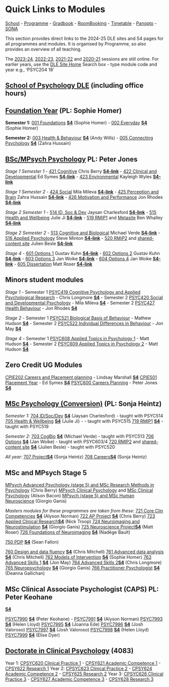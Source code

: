 # Quick Links to Modules

[School](https://dle.plymouth.ac.uk/course/view.php?id=66067) - [Programme](https://dle.plymouth.ac.uk/course/view.php?id=38727) - [Gradbook](https://gradbook.plymouth.ac.uk/) - [RoomBooking](https://resourcebooker.plymouth.ac.uk/) - [Timetable](https://timetables.plymouth.ac.uk/) - [Panopto](https://plymouth.cloud.panopto.eu/) - [SONA](https://uopsop.sona-systems.com/)

This section provides direct links to the 2024-25 DLE sites and S4 pages for all programmes and modules. It is organised by Programme, so also provides an overview of all teaching.

The [2023-24](https://discourse.psy.plymouth.ac.uk/t/quick-access-to-dle-and-s4-pages/1365), [2022-23](https://liveplymouthac.sharepoint.com/sites/u70/SitePages/DLE%20Quick%20Access%202022-23.aspx), [2021-22](https://liveplymouthac.sharepoint.com/sites/u70/SitePages/DLE%20Quick%20Access%202021-22.aspx) and [2020-21](https://liveplymouthac.sharepoint.com/sites/u70/SitePages/Psychology%20DLE%20sites%202020-21.aspx) sessions are still online. For earlier years, use the [DLE Site Home](https://dle.plymouth.ac.uk/?redirect=0) Search box - type module code and year e.g., 'PSYC204 18'

## [School of Psychology DLE](https://dle.plymouth.ac.uk/course/view.php?id=66067) (including office hours) {.unlisted .unnumbered}

## [Foundation Year](https://dle.plymouth.ac.uk/course/view.php?id=51939) (PL: Sophie Homer) {.unlisted .unnumbered}

**Semester 1:** [001 Foundations](https://dle.plymouth.ac.uk/local/permalink?id=PSYC001-24/AU/SB/M) [**S4**](https://plymuni.lightning.force.com/lightning/r/Module_Cohort__c/a3867000003go3kAAA/view) (Sophie Homer) - [002 Everyday](https://dle.plymouth.ac.uk/local/permalink?id=PSYC002-24/AU/SB/M) [**S4**](https://plymuni.lightning.force.com/lightning/r/Module_Cohort__c/a3867000003go3lAAA/view) (Sophie Homer)

**Semester 2:** [003 Health & Behaviour](https://dle.plymouth.ac.uk/local/permalink?id=PSYC003-24/SP/SB/M) [**S4**](https://plymuni.lightning.force.com/lightning/r/Module_Cohort__c/a3867000003go3zAAA/view) (Andy Wills) - [005 Connecting Psychology](https://dle.plymouth.ac.uk/local/permalink?id=PSYC005-24/SP/SB/M) [**S4**](https://plymuni.lightning.force.com/lightning/r/Module_Cohort__c/a38Sh0000018ChqIAE/view) (Zahra Hussain)

## [BSc/MPsych Psychology](https://dle.plymouth.ac.uk/course/view.php?id=38727) **PL: Peter Jones** {.unlisted .unnumbered}

*Stage 1 Semester 1* - [421 Cognitive](https://dle.plymouth.ac.uk/local/permalink?id=PSYC421-24/AU/M) Chris Berry [**S4-link**](https://plymuni.lightning.force.com/lightning/r/Module_Cohort__c/a38Sh000000FWD2IAO/view) - [422 Clinical and Developmental](https://dle.plymouth.ac.uk/local/permalink?id=PSYC422-24/AU/SB/M) Ed Symes [**S4-link**](https://plymuni.lightning.force.com/lightning/r/Module_Cohort__c/a38Sh000000FWD4IAO/view) - [423 Environmental](https://dle.plymouth.ac.uk/local/permalink?id=PSYC423-24/AU/M) Kayleigh Wyles [**S4-link**](https://plymuni.lightning.force.com/lightning/r/Module_Cohort__c/a38Sh000000FWD3IAO/view)

*Stage 1 Semester 2* - [424 Social](https://dle.plymouth.ac.uk/local/permalink?id=PSYC424-24/SP/SU/M) Mila Mileva [**S4-link**](https://plymuni.lightning.force.com/lightning/r/Module_Cohort__c/a38Sh000000FWD1IAO/view) - [425 Perception and Brain](https://dle.plymouth.ac.uk/local/permalink?id=PSYC425-24/SP/SB/M) Zahra Hussain [**S4-link**](https://plymuni.lightning.force.com/lightning/r/Module_Cohort__c/a38Sh000000FWD5IAO/view) - [426 Motivation and Performance](https://dle.plymouth.ac.uk/local/permalink?id=PSYC426-24/SP/SU/M) Jon Rhodes [**S4-link**](https://plymuni.lightning.force.com/lightning/r/Module_Cohort__c/a38Sh000000FWD0IAO/view)

*Stage 2 Semester 1* - [514 ID, Soc & Dev](https://dle.plymouth.ac.uk/local/permalink?id=PSYC514-24/AU/SB/M) Jaysan Charlesford [**S4-link**](https://plymuni.lightning.force.com/lightning/r/Module_Cohort__c/a3867000003gnnQAAQ/view) - [515 Health and Wellbeing](https://dle.plymouth.ac.uk/local/permalink?id=PSYC515-24/AU/SB/M) Julie Ji [**S4-link**](https://plymuni.lightning.force.com/lightning/r/Module_Cohort__c/a3867000003gnnOAAQ/view) - [519 RMiP1](https://dle.plymouth.ac.uk/local/permalink?id=PSYC519-24/AU/SB/M) and [Metasite](https://dle.plymouth.ac.uk/course/view.php?id=78854) Ben Whalley [**S4-link**](https://plymuni.lightning.force.com/lightning/r/Module_Cohort__c/a3867000003gnnRAAQ/view)

*Stage 2 Semester 2* - [513 Cognitive and Biological](https://dle.plymouth.ac.uk/local/permalink?id=PSYC513-24/SP/SB/M) Michael Verde [**S4-link**](https://plymuni.lightning.force.com/lightning/r/Module_Cohort__c/a3867000003gnnVAAQ/view) - [516 Applied Psychology](https://dle.plymouth.ac.uk/local/permalink?id=PSYC516-24/SP/SB/M) Steve Minton [**S4-link**](https://plymuni.lightning.force.com/lightning/r/Module_Cohort__c/a3867000003gnnTAAQ/view) - [520 RMiP2](https://dle.plymouth.ac.uk/local/permalink?id=PSYC520-24/SP/SB/M) and [shared-content site](https://dle.plymouth.ac.uk/local/permalink?id=PSYC520_X-24/SP/SB/M) Julien Besle [**S4-link**](https://plymuni.lightning.force.com/lightning/r/Module_Cohort__c/a3867000003gnnUAAQ/view)

*Stage 4* - [601 Options 1](https://dle.plymouth.ac.uk/local/permalink?id=PSYC601-24/AU/SB/M) Gustav Kuhn [**S4-link**](https://plymuni.lightning.force.com/lightning/r/Module_Cohort__c/a3867000003gnnaAAA/view) - [602 Options 2](https://dle.plymouth.ac.uk/local/permalink?id=PSYC602-24/AU/SB/M) Gustav Kuhn [**S4-link**](https://plymuni.lightning.force.com/lightning/r/Module_Cohort__c/a3867000003gnnYAAQ/view) - [603 Options 3](https://dle.plymouth.ac.uk/local/permalink?id=PSYC603-24/SP/SB/M) Jan Woike [**S4-link**](https://plymuni.lightning.force.com/lightning/r/Module_Cohort__c/a3867000003gnncAAA/view) - [604 Options 4](https://dle.plymouth.ac.uk/local/permalink?id=PSYC604-24/SP/SB/M) Jan Woike [**S4-link**](https://plymuni.lightning.force.com/lightning/r/Module_Cohort__c/a3867000003gnneAAA/view) - [605 Dissertation](https://dle.plymouth.ac.uk/local/permalink?id=PSYC605-24/AY/AU/M) Matt Roser [**S4-link**](https://plymuni.lightning.force.com/lightning/r/Module_Cohort__c/a3867000003gnnWAAQ/view)

## Minors student modules {.unlisted .unnumbered}

*Stage 1* - Semester 1 [PSYC419 Cognitive Psychology and Applied Psychological Research](https://dle.plymouth.ac.uk/local/permalink?id=PSYC419-24/AU/SB/M) - Chris Longmore [**S4**](https://plymuni.lightning.force.com/lightning/r/Module_Cohort__c/a3867000003go8fAAA/view) - Semester 2 [PSYC420 Social and Developmental Psychology](https://dle.plymouth.ac.uk/local/permalink?id=PSYC420-24/SP/SB/M) - Mila Mileva [**S4**](https://plymuni.lightning.force.com/lightning/r/Module_Cohort__c/a3867000003gqDpAAI/view) - Semester 2 [PSYC427 Health Behaviour](https://dle.plymouth.ac.uk/local/permalink?id=PSYC427-24/SP/SB/M) - Jon Rhodes [**S4**](https://plymuni.lightning.force.com/lightning/r/Module_Cohort__c/a38Sh00000147K5IAI/view)

*Stage 2* - Semester 1 [PSYC521 Biological Basis of Behaviour](https://dle.plymouth.ac.uk/local/permalink?id=PSYC521-24/AU/SB/M) - Mathew Hudson [**S4**](https://plymuni.lightning.force.com/lightning/r/Module_Cohort__c/a3867000003gnnPAAQ/view) - Semester 2 [PSYC522 Individual Differences in Behaviour](https://dle.plymouth.ac.uk/local/permalink?id=PSYC522-24/SP/SB/M) - Jon May [**S4**](https://plymuni.lightning.force.com/lightning/r/Module_Cohort__c/a3867000003gnnSAAQ/view)

*Stage 4* - Semester 1 [PSYC608 Applied Topics in Psychology 1](https://dle.plymouth.ac.uk/local/permalink?id=PSYC608-24/AU/SB/M) - Matt Hudson [**S4**](https://plymuni.lightning.force.com/lightning/r/Module_Cohort__c/a3867000003gnnXAAQ/view) - Semester 2 [PSYC609 Applied Topics in Psychology 2](https://dle.plymouth.ac.uk/local/permalink?id=PSYC609-24/SP/SB/M) - Matt Hudson [**S4**](https://plymuni.lightning.force.com/lightning/r/Module_Cohort__c/a3867000003gnndAAA/view)

## Zero Credit UG Modules {.unlisted .unnumbered}

[CPIE202 Careers and Placement planning](https://dle.plymouth.ac.uk/local/permalink?id=CPIE202-24/AY/AU/M) - Lindsay Marshall [**S4**](https://plymuni.lightning.force.com/lightning/r/Module_Cohort__c/a3867000003gnnMAAQ/view) [CPIE501 Placement Year](https://dle.plymouth.ac.uk/local/permalink?id=CPIE501-24/AY/AU/M) - Ed Symes [**S4**](https://plymuni.lightning.force.com/lightning/r/Module_Cohort__c/a3867000003gnj0AAA/view) [PSYC600 Careers Planning](https://dle.plymouth.ac.uk/local/permalink?id=PSYC600-24/AY/AU/M) - Peter Jones [**S4**](https://plymuni.lightning.force.com/lightning/r/Module_Cohort__c/a3867000003gnnNAAQ/view)

## [MSc Psychology (Conversion)](https://dle.plymouth.ac.uk/course/view.php?id=38758) (PL: Sonja Heintz) {.unlisted .unnumbered}

*Semester 1:* [704 ID/Soc/Dev](https://dle.plymouth.ac.uk/local/permalink?id=PSYC704-24/AU/SB/M) [**S4**](https://plymuni.lightning.force.com/lightning/r/Module_Cohort__c/a3867000003go45AAA/view) (Jaysan Charlesford) - taught with PSYC514 [705 Health & Wellbeing](https://dle.plymouth.ac.uk/local/permalink?id=PSYC705-24/AU/SB/M) [**S4**](https://plymuni.lightning.force.com/lightning/r/Module_Cohort__c/a3867000003go42AAA/view) (Julie Ji) - - taught with PSYC515 [719 RMIP1](https://dle.plymouth.ac.uk/local/permalink?id=PSYC719-24/AU/SB/M) [**S4**](https://plymuni.lightning.force.com/lightning/r/Module_Cohort__c/a3867000003go44AAA/view) - taught with PSYC519

*Semester 2:* [703 CogBio](https://dle.plymouth.ac.uk/local/permalink?id=PSYC703-24/SP/SB/M) [**S4**](https://plymuni.lightning.force.com/lightning/r/Module_Cohort__c/a3867000003go3sAAA/view) (Michael Verde) - taught with PSYC513 [706 Options](https://dle.plymouth.ac.uk/local/permalink?id=PSYC706-24/SP/SB/M) [**S4**](https://plymuni.lightning.force.com/lightning/r/Module_Cohort__c/a3867000003go3tAAA/view) (Jan Woike) - taught with PSYC603/4 [720 RMIP2](https://dle.plymouth.ac.uk/local/permalink?id=PSYC720-24/SP/SB/M) and [shared-content site](https://dle.plymouth.ac.uk/local/permalink?id=PSYC520_X-24/SP/SB/M) [**S4**](https://plymuni.lightning.force.com/lightning/r/Module_Cohort__c/a3867000003go3rAAA/view) (Julien Besle) - taught with PSYC520

*All year:* [707 Project](https://dle.plymouth.ac.uk/local/permalink?id=PSYC707-24/AY/PT/M)[**S4**](https://plymuni.lightning.force.com/lightning/r/Module_Cohort__c/a3867000003go3vAAA/view) (Sonja Heintz) [708 Careers](https://dle.plymouth.ac.uk/local/permalink?id=PSYC708-24/AY/AU/M)[**S4**](https://plymuni.lightning.force.com/lightning/r/Module_Cohort__c/a3867000003go3gAAA/view) (Sonja Heintz)

## MSc and MPsych Stage 5 {.unlisted .unnumbered}

[MPsych Advanced Psychology (stage 5) and MSc Research Methods in Psychology](https://dle.plymouth.ac.uk/course/view.php?id=72250) (Chris Berry) [MPsych Clinical Psychology](https://dle.plymouth.ac.uk/course/view.php?id=39019) and [MSc Clinical Psychology](https://dle.plymouth.ac.uk/course/view.php?id=72246) (Alison Bacon) [MPsych (stage 5) and MSc Human Neuroscience](https://dle.plymouth.ac.uk/course/view.php?id=72248) (Giorgio Ganis)

*Masters modules for these programmes are taken from these:* [721 Core Clin Competencies](https://dle.plymouth.ac.uk/local/permalink?id=PSYC721-24/SU/NS/M) [**S4**](https://plymuni.lightning.force.com/lightning/r/Module_Cohort__c/a3867000003gqJEAAY/view) (Alyson Norman) [722 AP Project](https://dle.plymouth.ac.uk/local/permalink?id=PSYC722-24/AY/PT/M) [**S4**](https://plymuni.lightning.force.com/lightning/r/Module_Cohort__c/a3867000003gnixAAA/view) (Chris Berry) [723 Applied Clinical Research](https://dle.plymouth.ac.uk/local/permalink?id=PSYC723-24/AY/PT/M)[**S4**](https://plymuni.lightning.force.com/lightning/r/Module_Cohort__c/a3867000003gniyAAA/view) (Nick Troop) [724 Neuroimaging and Neurostimulation](https://dle.plymouth.ac.uk/local/permalink?id=PSYC724-24/AY/AU/M) [**S4**](https://plymuni.lightning.force.com/lightning/r/Module_Cohort__c/a3867000003gniyAAA/view) (Giorgio Ganis) [725 Neuroscience Project](https://dle.plymouth.ac.uk/local/permalink?id=PSYC725-24/SP/PT/M)[**S4**](https://plymuni.lightning.force.com/lightning/r/Module_Cohort__c/a3867000003gnizAAA/view) (Matt Roser) [726 Foundations of Neuroimaging](https://dle.plymouth.ac.uk/local/permalink?id=PSYC726-24/AY/AU/M) [**S4**](https://plymuni.lightning.force.com/lightning/r/Module_Cohort__c/a3867000003gnirAAA/view) (Nadège Bault)

[750 PDP](https://dle.plymouth.ac.uk/local/permalink?id=PSYC750-24/AY/AU/M) [**S4**](https://plymuni.lightning.force.com/lightning/r/Module_Cohort__c/a3867000003go3mAAA/view) (Sean Fallon)

[760 Design and data fluency](https://dle.plymouth.ac.uk/local/permalink?id=PSYC760-24/AU/M) [**S4**](https://plymuni.lightning.force.com/lightning/r/Module_Cohort__c/a3867000003gnivAAA/view) (Chris Mitchell) [761 Advanced data analysis](https://dle.plymouth.ac.uk/local/permalink?id=PSYC761-24/SP/SU/M) [**S4**](https://plymuni.lightning.force.com/lightning/r/Module_Cohort__c/a3867000003gqGLAAY/view) (Chris Mitchell) [762 Models of Intervention](https://dle.plymouth.ac.uk/local/permalink?id=PSYC762-24/AY/AU/M) [**S4**](https://plymuni.lightning.force.com/lightning/r/Module_Cohort__c/a3867000003gnisAAA/view) (Sophie Homer) [763 Advanced Skills 1](https://dle.plymouth.ac.uk/local/permalink?id=PSYC763-24/AY/AU/M) [**S4**](https://plymuni.lightning.force.com/lightning/r/Module_Cohort__c/a3867000003gnitAAA/view) (Jon May) [764 Advanced Skills 2](https://dle.plymouth.ac.uk/local/permalink?id=PSYC764-24/SP/SU/M)[**S4**](https://plymuni.lightning.force.com/lightning/r/Module_Cohort__c/a3867000003gqEAAAY/view) (Chris Longmore) [765 Neuropsychology](https://dle.plymouth.ac.uk/local/permalink?id=PSYC765-24/SU/NS/M) [**S4**](https://plymuni.lightning.force.com/lightning/r/Module_Cohort__c/a3867000003gqIwAAI/view) (Giorgio Ganis) [766 Practitioner Psychologist](https://dle.plymouth.ac.uk/local/permalink?id=PSYC766-24/AU/M) [**S4**](https://plymuni.lightning.force.com/lightning/r/Module_Cohort__c/a3867000003gniwAAA/view) (Deanna Gallichan)

## MSc Clinical Associate Psychologist (CAPS) PL: Peter Keohane {.unlisted .unnumbered}

[**S4**](https://plymuni.lightning.force.com/lightning/r/Programme_Cohort__c/a1e67000007WihYAAS/view) 


[PSYC7990](https://dle.plymouth.ac.uk/local/permalink?id=PSYC7990-24/AY/AU/M) [**S4**](https://plymuni.lightning.force.com/lightning/r/Module_Cohort__c/a3867000003gnqpAAA/view) (Peter Keohane) - [PSYC7991](https://dle.plymouth.ac.uk/local/permalink?id=PSYC7991-24/AY/AUNS/M) [**S4**](https://plymuni.lightning.force.com/lightning/r/Module_Cohort__c/a3867000003gnqxAAA/view) (Alyson Norman) [PSYC7993](https://dle.plymouth.ac.uk/local/permalink?id=PSYC7993-24/AY/PT/M) [**S4**](https://plymuni.lightning.force.com/lightning/r/Module_Cohort__c/a3867000003gnqsAAA/view) (Helen Lloyd) [PSYC7995](https://dle.plymouth.ac.uk/local/permalink?id=PSYC7995-24/SP/M) [**S4**](https://plymuni.lightning.force.com/lightning/r/Module_Cohort__c/a3867000003gqJDAAY/view) (Joanna Ede) [PSYC7996](https://dle.plymouth.ac.uk/local/permalink?id=PSYC7996-24/AY/AU/M) [**S4**](https://plymuni.lightning.force.com/lightning/r/Module_Cohort__c/a3867000003gnqqAAA/view) (Josh Valoroso) [PSYC7997](https://dle.plymouth.ac.uk/local/permalink?id=PSYC7997-24/AY/SU/M) [**S4**](https://plymuni.lightning.force.com/lightning/r/Module_Cohort__c/a3867000003gnqvAAA/view) (Josh Valoroso) [PSYC7998](https://dle.plymouth.ac.uk/local/permalink?id=PSYC7998-24/AY/PT/M) [**S4**](https://plymuni.lightning.force.com/lightning/r/Module_Cohort__c/a38Sh0000019V8rIAE/view) (Helen Lloyd) [PSYC7999](https://dle.plymouth.ac.uk/local/permalink?id=PSYC7999-24/AY/PT/M) [**S4**](https://plymuni.lightning.force.com/lightning/r/Module_Cohort__c/a38Sh0000019V8sIAE/view) (Elise Dyer)

## [Doctorate in Clinical Psychology](https://dle.plymouth.ac.uk/course/view.php?id=4532) (4083) {.unlisted .unnumbered}

Year 1: [CPSYC620 Clinical Practice 1](https://dle.plymouth.ac.uk/local/permalink?id=CPSY620-24/AY/PT/M) - [CPSY621 Academic Competence 1](https://dle.plymouth.ac.uk/local/permalink?id=CPSY621-24/AY/PT/M) - [CPSY622 Research 1](https://dle.plymouth.ac.uk/local/permalink?id=CPSY622-24/AY/PT/M) Year 2: [CPSYC623 Clinical Practice 2](https://dle.plymouth.ac.uk/local/permalink?id=CPSY623-24/AY/PT/M) - [CPSY624 Academic Competence 2](https://dle.plymouth.ac.uk/local/permalink?id=CPSY624-24/AY/PT/M) - [CPSY625 Research 2](https://dle.plymouth.ac.uk/local/permalink?id=CPSY615-24/AY/PT/M) Year 3: [CPSYC626 Clinical Practice 3](https://dle.plymouth.ac.uk/local/permalink?id=CPSY626-24/AY/PT/M) - [CPSY627 Academic Competence 3](https://dle.plymouth.ac.uk/local/permalink?id=CPSY627-24/AY/PT/M) - [CPSY628 Research 3](https://dle.plymouth.ac.uk/local/permalink?id=CPSY628-24/AY/PT/M)
